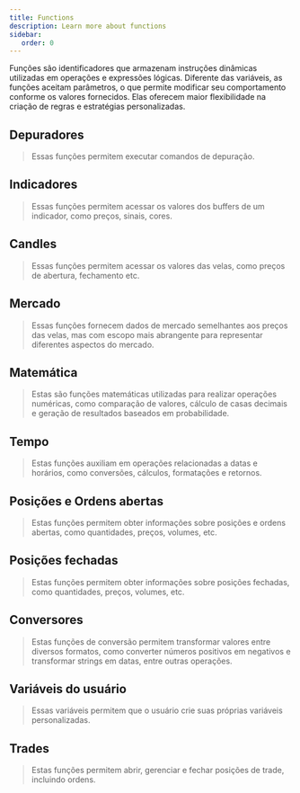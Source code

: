 ```yaml
---
title: Functions
description: Learn more about functions
sidebar:
   order: 0
---
```



Funções são identificadores que armazenam instruções dinâmicas utilizadas em
operações e expressões lógicas. Diferente das variáveis, as funções aceitam
parâmetros, o que permite modificar seu comportamento conforme os valores
fornecidos. Elas oferecem maior flexibilidade na criação de regras e
estratégias personalizadas.

## Depuradores

> Essas funções permitem executar comandos de depuração.

<FunctTableModal category={ENUM_FUNCTION_CATEGORY_TYPE.DEBUG} />

## Indicadores

> Essas funções permitem acessar os valores dos buffers de um indicador, como preços, sinais, cores.

<FunctTableModal category={ENUM_FUNCTION_CATEGORY_TYPE.INDICATOR} />

## Candles

> Essas funções permitem acessar os valores das velas, como preços de abertura, fechamento etc.

<FunctTableModal category={ENUM_FUNCTION_CATEGORY_TYPE.CANDLE} />

## Mercado

> Essas funções fornecem dados de mercado semelhantes aos preços das velas, mas com escopo mais abrangente para representar diferentes aspectos do mercado.

<FunctTableModal category={ENUM_FUNCTION_CATEGORY_TYPE.MARKET} />

## Matemática

> Estas são funções matemáticas utilizadas para realizar operações numéricas, como comparação de valores, cálculo de casas decimais e geração de resultados baseados em probabilidade.

<FunctTableModal category={ENUM_FUNCTION_CATEGORY_TYPE.MATH} />

## Tempo

> Estas funções auxiliam em operações relacionadas a datas e horários, como conversões, cálculos, formatações e retornos.

<FunctTableModal category={ENUM_FUNCTION_CATEGORY_TYPE.TIME} />

## Posições e Ordens abertas

> Estas funções permitem obter informações sobre posições e ordens abertas, como quantidades, preços, volumes, etc.

<FunctTableModal category={ENUM_FUNCTION_CATEGORY_TYPE.OPEN_TRADE} />

## Posições fechadas

> Estas funções permitem obter informações sobre posições fechadas, como quantidades, preços, volumes, etc.

<FunctTableModal category={ENUM_FUNCTION_CATEGORY_TYPE.CLOSE_TRADE} />

## Conversores

> Estas funções de conversão permitem transformar valores entre diversos formatos, como converter números positivos em negativos e transformar strings em datas, entre outras operações.

<FunctTableModal category={ENUM_FUNCTION_CATEGORY_TYPE.CONVERTER} />

## Variáveis do usuário

> Essas variáveis permitem que o usuário crie suas próprias variáveis personalizadas.

<FunctTableModal category={ENUM_FUNCTION_CATEGORY_TYPE.USER_VARIABLE} />

## Trades

> Estas funções permitem abrir, gerenciar e fechar posições de trade, incluindo ordens.

<FunctTableModal category={ENUM_FUNCTION_CATEGORY_TYPE.TRADE} />
